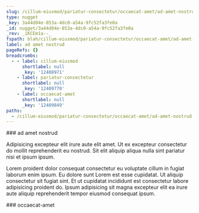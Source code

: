 ```yaml
---
slug: /cillum-eiusmod/pariatur-consectetur/occaecat-amet/ad-amet-nostrud
type: nugget
_key: 3a44d04e-853a-4dc0-a54a-9fc52fa3fe0a
_id: nugget/3a44d04e-853a-4dc0-a54a-9fc52fa3fe0a
_rev: _iKCEm1a--_
fspath: blah/cillum-eiusmod/pariatur-consectetur/occaecat-amet/ad-amet-nostrud.md
label: ad amet nostrud
pageRefs: {}
breadcrumbs:
  - - label: cillum-eiusmod
      shortlabel: null
      _key: '12408971'
    - label: pariatur-consectetur
      shortlabel: null
      _key: '12409770'
    - label: occaecat-amet
      shortlabel: null
      _key: '12409849'
paths:
  - /cillum-eiusmod/pariatur-consectetur/occaecat-amet/ad-amet-nostrud
---
```


<NuggetArea>
<Nugget slug="/cillum-eiusmod/pariatur-consectetur/occaecat-amet/ad-amet-nostrud" type="nugget" _key="3a44d04e-853a-4dc0-a54a-9fc52fa3fe0a" _id="nugget/3a44d04e-853a-4dc0-a54a-9fc52fa3fe0a" _rev="_iKCEm1a--_" fspath="blah/cillum-eiusmod/pariatur-consectetur/occaecat-amet/ad-amet-nostrud.md" label="ad amet nostrud" paths="/cillum-eiusmod/pariatur-consectetur/occaecat-amet/ad-amet-nostrud">
<NuggetBody>
### ad amet nostrud

Adipisicing excepteur elit irure aute elit amet. Ut ex excepteur consectetur do mollit reprehenderit eu nostrud. Sit elit aliquip aliqua nulla sint pariatur nisi et ipsum ipsum.

Lorem proident dolor consequat consectetur eu voluptate cillum in fugiat laborum enim ipsum. Eu dolore sunt Lorem est esse cupidatat. Ut aliquip consectetur sit fugiat sint. Et ut cupidatat incididunt est consectetur labore adipisicing proident do. Ipsum adipisicing sit magna excepteur elit ea irure aute aliquip reprehenderit tempor eiusmod consequat ipsum.

</NuggetBody>
<Breadcrumbs>
<Crumbs>
<Crumb _key="12408971" label="cillum-eiusmod" /><Crumb _key="12409770" label="pariatur-consectetur" /><Crumb _key="12409849" label="occaecat-amet" />
</Crumbs>
</Breadcrumbs>
</Nugget>

<NuggetsInbound>
</NuggetsInbound>
<NuggetsOutbound>
</NuggetsOutbound>
</NuggetArea>
<PassagesInbound>
<Passage direction="inbound" type="passage" _key="12409849" _id="passage/12409849" _rev="_iKCEm1a---" label="occaecat-amet" passage="occaecat-amet" fspath="blah/cillum-eiusmod/pariatur-consectetur/occaecat-amet" paths="/cillum-eiusmod/pariatur-consectetur/occaecat-amet" slug="/cillum-eiusmod/pariatur-consectetur/occaecat-amet">
<NuggetBody>
### occaecat-amet

</NuggetBody>
<Breadcrumbs>
<Crumbs>
<Crumb _key="12408971" label="cillum-eiusmod" /><Crumb _key="12409770" label="pariatur-consectetur" />
</Crumbs>
</Breadcrumbs>
</Passage>

</PassagesInbound>
<PassagesOutbound>
</PassagesOutbound>